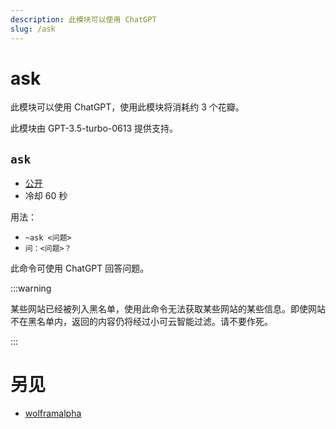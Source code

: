 ```yaml
---
description: 此模块可以使用 ChatGPT
slug: /ask
---
```


# ask



此模块可以使用 ChatGPT，使用此模块将消耗约 3 个花瓣。

此模块由 GPT-3.5-turbo-0613 提供支持。

## `ask`

-   [公开](permissions)
-   冷却 60 秒

用法：

-   `~ask <问题>`
-   `问：<问题>？`

此命令可使用 ChatGPT 回答问题。

:::warning

某些网站已经被列入黑名单，使用此命令无法获取某些网站的某些信息。即使网站不在黑名单内，返回的内容仍将经过小可云智能过滤。请不要作死。

:::

# 另见

- [wolframalpha](wolframalpha)